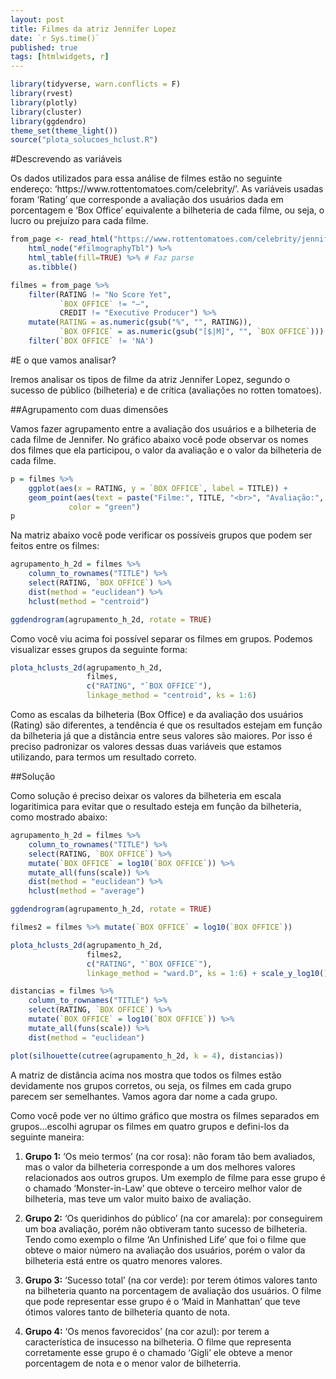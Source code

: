 ```yaml
---
layout: post
title: Filmes da atriz Jennifer Lopez
date: `r Sys.time()`
published: true
tags: [htmlwidgets, r]
---
```


```r
library(tidyverse, warn.conflicts = F)
library(rvest)
library(plotly)
library(cluster)
library(ggdendro)
theme_set(theme_light())
source("plota_solucoes_hclust.R")
```


#Descrevendo as variáveis

Os dados utilizados para essa análise de filmes estão no seguinte endereço: 'https://www.rottentomatoes.com/celebrity/'. As variáveis usadas foram 'Rating' que corresponde a avaliação dos usuários dada em porcentagem e 'Box Office' equivalente a bilheteria de cada filme, ou seja, o lucro ou prejuízo para cada filme.

```r
from_page <- read_html("https://www.rottentomatoes.com/celebrity/jennifer_lopez/") %>% 
    html_node("#filmographyTbl") %>% 
    html_table(fill=TRUE) %>% # Faz parse
    as.tibble()

filmes = from_page %>% 
    filter(RATING != "No Score Yet", 
           `BOX OFFICE` != "—", 
           CREDIT != "Executive Producer") %>%
    mutate(RATING = as.numeric(gsub("%", "", RATING)), 
           `BOX OFFICE` = as.numeric(gsub("[$|M]", "", `BOX OFFICE`))) %>% 
    filter(`BOX OFFICE` != 'NA') 
``` 

#E o que vamos analisar?

Iremos analisar os tipos de filme da atriz Jennifer Lopez, segundo o sucesso de público (bilheteria) e de crítica (avaliações no rotten tomatoes). 


##Agrupamento com duas dimensões

Vamos fazer agrupamento entre a avaliação dos usuários e a bilheteria de cada filme de Jennifer. No gráfico abaixo você pode observar os nomes dos filmes que ela participou, o valor da avaliação e o valor da bilheteria de cada filme.

```r
p = filmes %>% 
    ggplot(aes(x = RATING, y = `BOX OFFICE`, label = TITLE)) + 
    geom_point(aes(text = paste("Filme:", TITLE, "<br>", "Avaliação:", RATING, "<br>", "Bilheteria:", `BOX OFFICE`)), 
             color = "green") 
p
```

Na matriz abaixo você pode verificar os possíveis grupos que podem ser feitos entre os filmes:

```r
agrupamento_h_2d = filmes %>% 
    column_to_rownames("TITLE") %>%
    select(RATING, `BOX OFFICE`) %>%
    dist(method = "euclidean") %>% 
    hclust(method = "centroid")

ggdendrogram(agrupamento_h_2d, rotate = TRUE)
```

Como você viu acima foi possível separar os filmes em grupos. Podemos visualizar esses grupos da seguinte forma:

```r
plota_hclusts_2d(agrupamento_h_2d,
                 filmes,
                 c("RATING", "`BOX OFFICE`"),
                 linkage_method = "centroid", ks = 1:6)
```

Como as escalas da bilheteria (Box Office) e  da avaliação dos usuários (Rating) são diferentes, a tendência é que os resultados estejam em função da bilheteria já que a distância entre seus valores são maiores. Por isso é preciso padronizar os valores dessas duas variáveis que estamos utilizando, para termos um resultado correto.

##Solução

Como solução é preciso deixar os valores da bilheteria em escala logaritimica para evitar que o resultado esteja em função da bilheteria, como mostrado abaixo:

```r
agrupamento_h_2d = filmes %>% 
    column_to_rownames("TITLE") %>%
    select(RATING, `BOX OFFICE`) %>% 
    mutate(`BOX OFFICE` = log10(`BOX OFFICE`)) %>%
    mutate_all(funs(scale)) %>%
    dist(method = "euclidean") %>% 
    hclust(method = "average")

ggdendrogram(agrupamento_h_2d, rotate = TRUE)

filmes2 = filmes %>% mutate(`BOX OFFICE` = log10(`BOX OFFICE`))

plota_hclusts_2d(agrupamento_h_2d,
                 filmes2,
                 c("RATING", "`BOX OFFICE`"),
                 linkage_method = "ward.D", ks = 1:6) + scale_y_log10()

```

```r
distancias = filmes %>% 
    column_to_rownames("TITLE") %>%
    select(RATING, `BOX OFFICE`) %>% 
    mutate(`BOX OFFICE` = log10(`BOX OFFICE`)) %>% 
    mutate_all(funs(scale)) %>% 
    dist(method = "euclidean")

plot(silhouette(cutree(agrupamento_h_2d, k = 4), distancias))
```

A matriz de distância acima nos mostra que todos os filmes estão devidamente nos grupos corretos, ou seja, os filmes em cada grupo parecem ser semelhantes. Vamos agora dar nome a cada grupo.


Como você pode ver no último gráfico que mostra os filmes separados em grupos...escolhi agrupar os filmes em quatro grupos e defini-los da seguinte maneira: 

1) **Grupo 1:** 'Os meio termos' (na cor rosa): não foram tão bem avaliados, mas o valor da bilheteria corresponde a um dos melhores valores relacionados aos outros grupos. Um exemplo de filme para esse grupo é o chamado 'Monster-in-Law' que obteve o terceiro melhor valor de bilheteria, mas teve um valor muito baixo de avaliação.

2) **Grupo 2:** 'Os queridinhos do público' (na cor amarela): por conseguirem um boa avaliação, porém não obtiveram tanto sucesso de bilheteria. Tendo como exemplo o filme 'An Unfinished Life' que foi o filme que obteve o maior número na avaliação dos usuários, porém o valor da bilheteria está entre os quatro menores valores. 

3) **Grupo 3:** 'Sucesso total' (na cor verde): por terem ótimos valores tanto na bilheteria quanto na porcentagem de avaliação dos usuários. O filme que pode representar esse grupo é o 'Maid in Manhattan' que teve ótimos valores tanto de bilheteria quanto de nota.

4) **Grupo 4:** 'Os menos favorecidos' (na cor azul): por terem a característica de insucesso na bilheteria. O filme que representa corretamente esse grupo é o chamado 'Gigli' ele obteve a menor porcentagem de nota e o menor valor de bilheterria.



